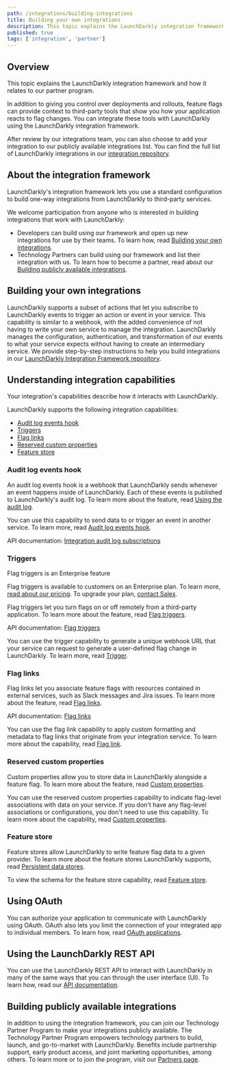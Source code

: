 ```yaml
---
path: /integrations/building-integrations
title: Building your own integrations
description: This topic explains the LaunchDarkly integration framework and how it relates to our partner program.
published: true
tags: ['integration', 'partner']
---
```


## Overview

This topic explains the LaunchDarkly integration framework and how it relates to our partner program.

In addition to giving you control over deployments and rollouts, feature flags can provide context to third-party tools that show you how your application reacts to flag changes. You can integrate these tools with LaunchDarkly using the LaunchDarkly integration framework.

After review by our integrations team, you can also choose to add your integration to our publicly available integrations list. You can find the full list of LaunchDarkly integrations in our [integration repository](https://github.com/launchdarkly/integration-framework/tree/main/integrations).

## About the integration framework

LaunchDarkly's integration framework lets you use a standard configuration to build one-way integrations from LaunchDarkly to third-party services.

We welcome participation from anyone who is interested in building integrations that work with LaunchDarkly:

- Developers can build using our framework and open up new integrations for use by their teams. To learn how, read [Building your own integrations](#building-your-own-integrations).
- Technology Partners can build using our framework and list their integration with us. To learn how to become a partner, read about our [Building publicly available integrations](#building-publicly-available-integrations).

## Building your own integrations

LaunchDarkly supports a subset of actions that let you subscribe to LaunchDarkly events to trigger an action or event in your service. This capability is similar to a webhook, with the added convenience of not having to write your own service to manage the integration. LaunchDarkly manages the configuration, authentication, and transformation of our events to what your service expects without having to create an intermediary service. We provide step-by-step instructions to help you build integrations in our [LaunchDarkly Integration Framework repository](https://github.com/launchdarkly/integration-framework).

## Understanding integration capabilities

Your integration's capabilities describe how it interacts with LaunchDarkly. 

LaunchDarkly supports the following integration capabilities:

- [Audit log events hook](#audit-log-events-hook)
- [Triggers](#triggers)
- [Flag links](#flag-links)
- [Reserved custom properties](#reserved-custom-properties)
- [Feature store](#feature-store)

### Audit log events hook

An audit log events hook is a webhook that LaunchDarkly sends whenever an event happens inside of LaunchDarkly. Each of these events is published to LaunchDarkly's audit log. To learn more about the feature, read [Using the audit log](/home/flags/audit-log-history#using-the-audit-log).

You can use this capability to send data to or trigger an event in another service. To learn more, read [Audit log events hook](https://github.com/launchdarkly/integration-framework/blob/main/docs/capabilities.md#audit-log-events-hook-auditlogeventshook).

<LearnMore>

API documentation: [Integration audit log subscriptions](https://apidocs.launchdarkly.com/tag/Integration-audit-log-subscriptions)

</LearnMore>

### Triggers

<Callout intent="primary">
<CalloutTitle>Flag triggers is an Enterprise feature</CalloutTitle>
<CalloutDescription>

Flag triggers is available to customers on an Enterprise plan. To learn more, [read about our pricing](https://launchdarkly.com/pricing/). To upgrade your plan, [contact Sales](https://launchdarkly.com/contact-sales/).

</CalloutDescription>
</Callout>

Flag triggers let you turn flags on or off remotely from a third-party application. To learn more about the feature, read [Flag triggers](/home/feature-workflows/triggers).

<LearnMore>

API documentation: [Flag triggers](https://apidocs.launchdarkly.com/tag/Flag-triggers)

</LearnMore>

You can use the trigger capability to generate a unique webhook URL that your service can request to generate a user-defined flag change in LaunchDarkly. To learn more, read [Trigger](https://github.com/launchdarkly/integration-framework/blob/main/docs/capabilities.md#trigger-trigger).

### Flag links

Flag links let you associate feature flags with resources contained in external services, such as Slack messages and Jira issues. To learn more about the feature, read [Flag links](/home/flags/links).

<LearnMore>

API documentation: [Flag links](https://apidocs.launchdarkly.com/tag/Flag-links-(beta))

</LearnMore>

You can use the flag link capability to apply custom formatting and metadata to flag links that originate from your integration service. To learn more about the capability, read [Flag link](https://github.com/launchdarkly/integration-framework-private/blob/main/docs/capabilities.md#flag-link-flaglink).

### Reserved custom properties

Custom properties allow you to store data in LaunchDarkly alongside a feature flag. To learn more about the feature, read [Custom properties](/home/connecting/custom-properties).

You can use the reserved custom properties capability to indicate flag-level associations with data on your service. If you don't have any flag-level associations or configurations, you don't need to use this capability. To learn more about the capability, read [Custom properties](https://github.com/launchdarkly/integration-framework/blob/main/docs/capabilities.md#reserved-custom-properties-reservedcustomproperties).

### Feature store

Feature stores allow LaunchDarkly to write feature flag data to a given provider. To learn more about the feature stores LaunchDarkly supports, read [Persistent data stores](/sdk/concepts/data-stores).

To view the schema for the feature store capability, read [Feature store](https://github.com/launchdarkly/integration-framework/blob/332ce1e6b58154f523a5bd7de8c7cd790c3bd4a4/schemas/capabilities/featureStore.json).

## Using OAuth

You can authorize your application to communicate with LaunchDarkly using OAuth. OAuth also lets you limit the connection of your integrated app to individual members. To learn how, read [OAuth applications](/home/connecting/oauth).

## Using the LaunchDarkly REST API

You can use the LaunchDarkly REST API to interact with LaunchDarkly in many of the same ways that you can through the user interface (UI). To learn how, read our [API documentation](https://apidocs.launchdarkly.com/).

## Building publicly available integrations

In addition to using the integration framework, you can join our Technology Partner Program to make your integrations publicly available. The Technology Partner Program empowers technology partners to build, launch, and go-to-market with LaunchDarkly. Benefits include partnership support, early product access, and joint marketing opportunities, among others. To learn more or to join the program, visit our [Partners page](https://launchdarkly.com/partners/).
